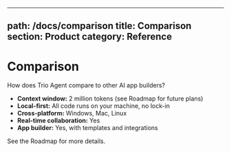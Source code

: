 
---
path: /docs/comparison
title: Comparison
section: Product
category: Reference
---

# Comparison

How does Trio Agent compare to other AI app builders?

- **Context window:** 2 million tokens (see Roadmap for future plans)
- **Local-first:** All code runs on your machine, no lock-in
- **Cross-platform:** Windows, Mac, Linux
- **Real-time collaboration:** Yes
- **App builder:** Yes, with templates and integrations

See the Roadmap for more details.
